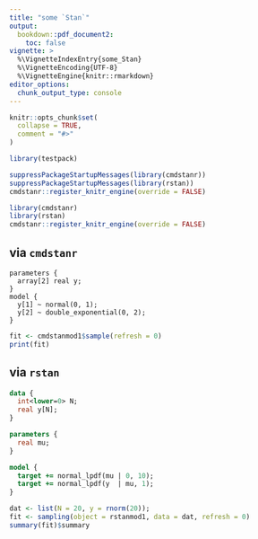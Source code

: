 ```yaml
---
title: "some `Stan`"
output: 
  bookdown::pdf_document2:
    toc: false
vignette: >
  %\VignetteIndexEntry{some_Stan}
  %\VignetteEncoding{UTF-8}
  %\VignetteEngine{knitr::rmarkdown}
editor_options: 
  chunk_output_type: console
---
```


```r
knitr::opts_chunk$set(
  collapse = TRUE,
  comment = "#>"
)
```

```r
library(testpack)
```


```r
suppressPackageStartupMessages(library(cmdstanr))
suppressPackageStartupMessages(library(rstan))
cmdstanr::register_knitr_engine(override = FALSE)
```


```r
library(cmdstanr)
library(rstan)
cmdstanr::register_knitr_engine(override = FALSE)
```




## via `cmdstanr`

```cmdstan
parameters {
  array[2] real y;
}
model {
  y[1] ~ normal(0, 1);
  y[2] ~ double_exponential(0, 2);
}
```

```r
fit <- cmdstanmod1$sample(refresh = 0)
print(fit)
```

## via `rstan`

```stan
data {
  int<lower=0> N;
  real y[N];
} 

parameters {
  real mu;
} 

model {
  target += normal_lpdf(mu | 0, 10);
  target += normal_lpdf(y  | mu, 1);
} 

```


```r
dat <- list(N = 20, y = rnorm(20)); 
fit <- sampling(object = rstanmod1, data = dat, refresh = 0)
summary(fit)$summary
```


